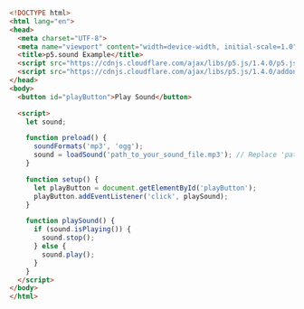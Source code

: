 ```html
<!DOCTYPE html>
<html lang="en">
<head>
  <meta charset="UTF-8">
  <meta name="viewport" content="width=device-width, initial-scale=1.0">
  <title>p5.sound Example</title>
  <script src="https://cdnjs.cloudflare.com/ajax/libs/p5.js/1.4.0/p5.js"></script>
  <script src="https://cdnjs.cloudflare.com/ajax/libs/p5.js/1.4.0/addons/p5.sound.js"></script>
</head>
<body>
  <button id="playButton">Play Sound</button>

  <script>
    let sound;

    function preload() {
      soundFormats('mp3', 'ogg');
      sound = loadSound('path_to_your_sound_file.mp3'); // Replace 'path_to_your_sound_file.mp3' with the actual path to your sound file
    }

    function setup() {
      let playButton = document.getElementById('playButton');
      playButton.addEventListener('click', playSound);
    }

    function playSound() {
      if (sound.isPlaying()) {
        sound.stop();
      } else {
        sound.play();
      }
    }
  </script>
</body>
</html>
```